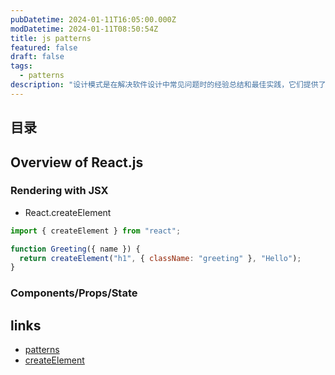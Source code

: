 ```yaml
---
pubDatetime: 2024-01-11T16:05:00.000Z
modDatetime: 2024-01-11T08:50:54Z
title: js patterns
featured: false
draft: false
tags:
  - patterns
description: "设计模式是在解决软件设计中常见问题时的经验总结和最佳实践，它们提供了一套通用的解决方案，有助于提高代码质量、可读性和可维护性。"
---
```


## 目录

## Overview of React.js

### Rendering with JSX

- React.createElement

```js
import { createElement } from "react";

function Greeting({ name }) {
  return createElement("h1", { className: "greeting" }, "Hello");
}
```

### Components/Props/State

## links

- [patterns](https://www.patterns.dev/)
- [createElement](https://react.dev/reference/react/createElement)
